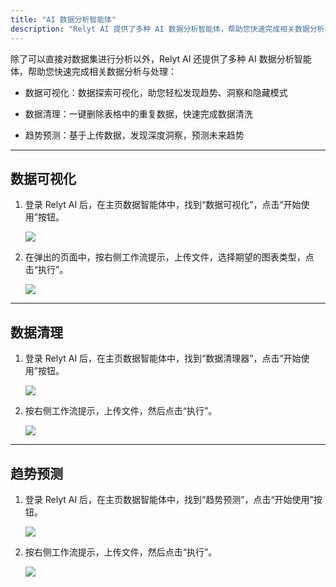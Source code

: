```yaml
---
title: "AI 数据分析智能体"
description: "Relyt AI 提供了多种 AI 数据分析智能体，帮助您快速完成相关数据分析与处理"
---
```


除了可以直接对数据集进行分析以外，Relyt AI 还提供了多种 AI 数据分析智能体，帮助您快速完成相关数据分析与处理：

- 数据可视化：数据探索可视化，助您轻松发现趋势、洞察和隐藏模式

- 数据清理：一键删除表格中的重复数据，快速完成数据清洗

- 趋势预测：基于上传数据，发现深度洞察，预测未来趋势


---

## 数据可视化

1. 登录 Relyt AI 后，在主页数据智能体中，找到“数据可视化”，点击“开始使用”按钮。

    <Frame>
     <img src="/user/img/data-visualization.png" style={{ borderRadius: '0.5rem' }} />
    </Frame>

2. 在弹出的页面中，按右侧工作流提示，上传文件，选择期望的图表类型，点击“执行”。
    
    <Frame>
     <img src="/user/img/run-visualization.png" style={{ borderRadius: '0.5rem' }} />
    </Frame>

---

## 数据清理

1. 登录 Relyt AI 后，在主页数据智能体中，找到“数据清理器”，点击“开始使用”按钮。

    <Frame>
     <img src="/user/img/trend-data-cleaner.png" style={{ borderRadius: '0.5rem' }} />
    </Frame>



2. 按右侧工作流提示，上传文件，然后点击“执行”。

    <Frame>
     <img src="/user/img/run-cleaning.png" style={{ borderRadius: '0.5rem' }} />
    </Frame>



---

## 趋势预测

1. 登录 Relyt AI 后，在主页数据智能体中，找到“趋势预测”，点击“开始使用”按钮。

    <Frame>
     <img src="/user/img/trend-forecasting.png" style={{ borderRadius: '0.5rem' }} />
    </Frame>

2. 按右侧工作流提示，上传文件，然后点击“执行”。

    <Frame>
     <img src="/user/img/run-forecasting.png" style={{ borderRadius: '0.5rem' }} />
    </Frame>
